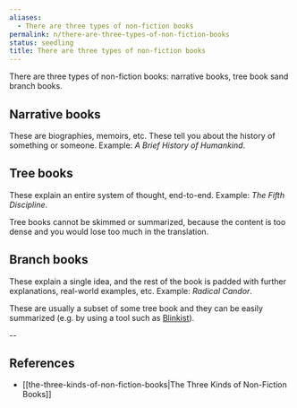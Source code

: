 ```yaml
---
aliases:
  - There are three types of non-fiction books
permalink: n/there-are-three-types-of-non-fiction-books
status: seedling
title: There are three types of non-fiction books
---
```

There are three types of non-fiction books: narrative books, tree book sand branch books.

## Narrative books

These are biographies, memoirs, etc. These tell you about the history of something or someone. Example: _A Brief History of Humankind_.

## Tree books

These explain an entire system of thought, end-to-end. Example: _The Fifth Discipline_.

Tree books cannot be skimmed or summarized, because the content is too dense and you would lose too much in the translation.

## Branch books

These explain a single idea, and the rest of the book is padded with further explanations, real-world examples, etc. Example: _Radical Candor_.

These are usually a subset of some tree book and they can be easily summarized (e.g. by using a tool such as [Blinkist](https://www.blinkist.com/en/nc/library/)).

--

## References

- [[the-three-kinds-of-non-fiction-books|The Three Kinds of Non-Fiction Books]]
